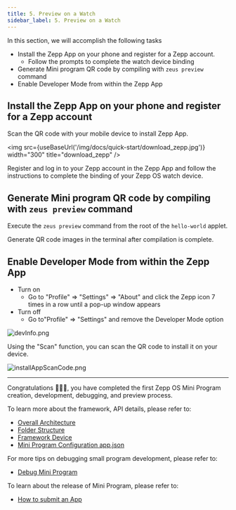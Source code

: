 ```yaml
---
title: 5. Preview on a Watch
sidebar_label: 5. Preview on a Watch
---
```



In this section, we will accomplish the following tasks

- Install the Zepp App on your phone and register for a Zepp account.
  - Follow the prompts to complete the watch device binding
- Generate Mini program QR code by compiling with `zeus preview` command
- Enable Developer Mode from within the Zepp App

## Install the Zepp App on your phone and register for a Zepp account

Scan the QR code with your mobile device to install Zepp App.

<img src={useBaseUrl('/img/docs/quick-start/download_zepp.jpg')} width="300" title="download_zepp" />

Register and log in to your Zepp account in the Zepp App and follow the instructions to complete the binding of your Zepp OS watch device.

## Generate Mini program QR code by compiling with `zeus preview` command

Execute the `zeus preview` command from the root of the `hello-world` applet.

Generate QR code images in the terminal after compilation is complete.

## Enable Developer Mode from within the Zepp App

- Turn on
  - Go to "Profile" => "Settings" => "About" and click the Zepp icon 7 times in a row until a pop-up window appears
- Turn off
  - Go to"Profile" => "Settings" and remove the Developer Mode option

![devInfo.png](/img/docs/watchface/lesson/dev_info.png)

Using the "Scan" function, you can scan the QR code to install it on your device.

![installAppScanCode.png](/img/docs/watchface/lesson/install_app_scan_code.jpg)

---

Congratulations 🎉🎉🎉, you have completed the first Zepp OS Mini Program creation, development, debugging, and preview process.

To learn more about the framework, API details, please refer to:

- [Overall Architecture](../architecture/arc.mdx)
- [Folder Structure](../architecture/folder-structure.mdx)
- [Framework Device](../framework/device/intro.md)
- [Mini Program Configuration app.json](../../reference/app-json.mdx)

For more tips on debugging small program development, please refer to:

- [Debug Mini Program](../../guides/best-practice/debug.mdx)

To learn about the release of Mini Program, please refer to:

- [How to submit an App](../../distribute/index.md)
